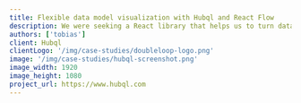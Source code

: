 ```yaml
---
title: Flexible data model visualization with Hubql and React Flow
description: We were seeking a React library that helps us to turn data models into visualization without spending too much time building abstractions and interactive elements. To save time in development we opted for a stable, mature and feature-rich library that we can extend with custom rendering options.
authors: ['tobias']
client: Hubql
clientLogo: '/img/case-studies/doubleloop-logo.png'
image: '/img/case-studies/hubql-screenshot.png'
image_width: 1920
image_height: 1080
project_url: https://www.hubql.com
---
```



<QandA
  className="mt-16"
  question="Can you briefly describe Hubql?"
  answer="Hubql is a collaboration platform for building and visualizing data schemas together."
/>

<QandA
  question="Why did you decide to use React Flow?"
  answer="We were seeking a React library that helps us to turn data models into visualizations without spending too much time building abstractions and interactive elements. To save time in development we opted for a stable, mature and feature-rich library that we can extend with custom rendering options."
/>

<QandA
  question="How are you currently using the library?"
  answer="We use React Flow to transform data models such as JSON or Prisma into diagrams or graphs. We pass AST (abstract syntax tree) data to React Flow to generate nodes and edges based on data relationships. These are then rendered with custom nodes in a table-like UI for easier understanding."
/>

<QandA
  question="What's something in React Flow that has been particularly useful?"
  answer="Mainly the events to control drag and click behaviours of nodes are very useful to extend functionality. Also the rendering of custom nodes gives very high flexibility in the user interface for rich user experiences and branding."
/>

<QandA
  question="Have you had any issues along the way?"
  answer="We have actually not faced any issues other than performance problems from our side that could be solved by optimizing our React code. React Flow itself is very stable and gives great performance out of the box."
/>

<QandA
  question="How have the features of your React Flow subscription helped you so far?"
  answer="There was a Pro example that matched our use case. This saved us implementation time on the auto-layout and grouping features, which were key to us. It is also great to get direct support from the React Flow team and to give back to the maintainers directly."
/>
